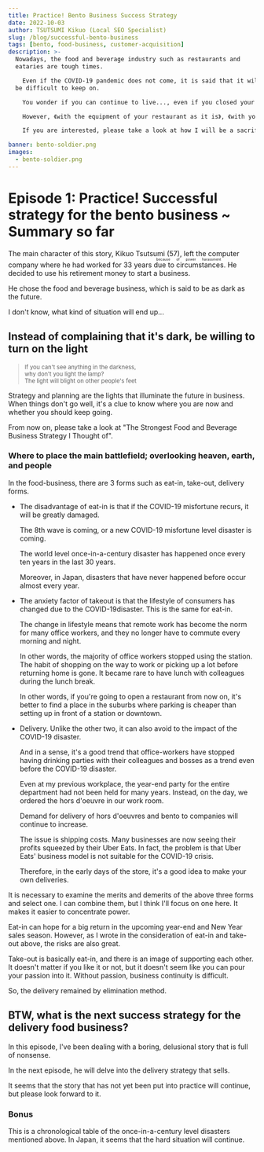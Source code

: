```yaml
---
title: Practice! Bento Business Success Strategy
date: 2022-10-03
author: TSUTSUMI Kikuo (Local SEO Specialist)
slug: /blog/successful-bento-business
tags: [bento, food-business, customer-acquisition]
description: >-
  Nowadays, the food and beverage industry such as restaurants and
  eataries are tough times.

    Even if the COVID-19 pandemic does not come, it is said that it will
  be difficult to keep on.

    You wonder if you can continue to live..., even if you closed your restaurant.

    However, 《with the equipment of your restaurant as it is》, 《with your current skills》, 《without laying off staff or parts》, 《**without changing the form of your restaurant**》, 《**you can expect growth**》, what do you think?

    If you are interested, please take a look at how I will be a sacrifice and trial and error in order to succeed in the shortest path.

banner: bento-soldier.png
images:
  - bento-soldier.png
---
```

# Episode 1: Practice! Successful strategy for the bento business ~ Summary so far

The main character of this story, Kikuo Tsutsumi (57), left the
computer company where he had worked for 33 years <ruby> due to
circumstances<rp>(</rp><rt>because of power
harassment</rt><rp>)</rp></ruby>. He decided to use his retirement
money to start a business.

He chose the food and beverage business, which is said to be as dark
as the future.

I don't know, what kind of situation will end up...

## Instead of complaining that it's dark, be willing to turn on the light

<div className="flush-right"><small>

> If you can't see anything in the darkness,<br/>
> why don't you light the lamp?<br/>
> The light will blight on other people's feet

</small></div>

Strategy and planning are the lights that illuminate the future in
business. When things don't go well, it's a clue to know where you are
now and whether you should keep going.

From now on, please take a look at "The Strongest Food and Beverage
Business Strategy I Thought of".

### Where to place the main battlefield; overlooking heaven, earth, and people

In the food-business, there are 3 forms such as eat-in, take-out, delivery forms.

* The disadvantage of eat-in is that if the COVID-19 misfortune
  recurs, it will be greatly damaged.

    The 8th wave is coming, or a new COVID-19 misfortune level
  disaster is coming.

    The world level once-in-a-century disaster has happened once every
  ten years in the last 30 years.

    Moreover, in Japan, disasters that have never happened before
  occur almost every year.

* The anxiety factor of takeout is that the lifestyle of consumers has
  changed due to the COVID-19disaster. This is the same for eat-in.

    The change in lifestyle means that remote work has become the norm
  for many office workers, and they no longer have to commute every
  morning and night.

    In other words, the majority of office workers stopped using the
  station. The habit of shopping on the way to work or picking up a
  lot before returning home is gone. It became rare to have lunch
  with colleagues during the lunch break.

    In other words, if you're going to open a restaurant from now on,
  it's better to find a place in the suburbs where parking is cheaper
  than setting up in front of a station or downtown.

* Delivery. Unlike the other two, it can also avoid to the impact of
  the COVID-19 disaster.

    And in a sense, it's a good trend that office-workers have stopped
  having drinking parties with their colleagues and bosses as a trend
  even before the COVID-19 disaster.

    Even at my previous workplace, the year-end party for the entire
  department had not been held for many years. Instead, on the day, we
  ordered the hors d'oeuvre in our work room.

    Demand for delivery of hors d'oeuvres and bento to companies will
  continue to increase.

    The issue is shipping costs. Many businesses are now seeing their
  profits squeezed by their Uber Eats. In fact, the problem is that Uber
  Eats' business model is not suitable for the COVID-19 crisis.

    Therefore, in the early days of the store, it's a good idea to make
  your own deliveries.

It is necessary to examine the merits and demerits of the above three
forms and select one. I can combine them, but I think I'll focus on
one here. It makes it easier to concentrate power.

Eat-in can hope for a big return in the upcoming year-end and New Year
sales season. However, as I wrote in the consideration of eat-in and
take-out above, the risks are also great.

Take-out is basically eat-in, and there is an image of supporting each
other. It doesn't matter if you like it or not, but it doesn't seem
like you can pour your passion into it.
Without passion, business continuity is difficult.

So, the delivery remained by elimination method.

## BTW, what is the next success strategy for the delivery food business?

In this episode, I've been dealing with a boring, delusional story
that is full of nonsense.

In the next episode, he will delve into the delivery strategy that sells.

It seems that the story that has not yet been put into practice will
continue, but please look forward to it.

### Bonus

This is a chronological table of the once-in-a-century level disasters
mentioned above. In Japan, it seems that the hard situation will
continue.


<div><CenturyDisasterInTheWorld /></div>

<div><CenturyDisasterInJapan /></div>

<clear/>

